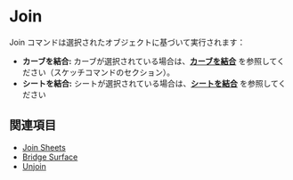 
# Join

<Reference shortcut="J" command="Join" button="" />

Join コマンドは選択されたオブジェクトに基づいて実行されます：
   - **カーブを結合:** カーブが選択されている場合は、[**カーブを結合**](join-curves) を参照してください（スケッチコマンドのセクション）。
   - **シートを結合:** シートが選択されている場合は、[**シートを結合**](/solid/join-sheets) を参照してください

## 関連項目
- [Join Sheets](join-sheets)
- [Bridge Surface](bridge-surface)
- [Unjoin](unjoin)